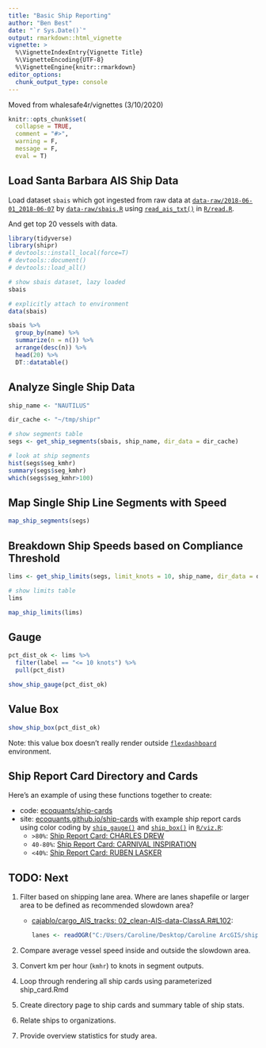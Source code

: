 ```yaml
---
title: "Basic Ship Reporting"
author: "Ben Best"
date: "`r Sys.Date()`"
output: rmarkdown::html_vignette
vignette: >
  %\VignetteIndexEntry{Vignette Title}
  %\VignetteEncoding{UTF-8}
  %\VignetteEngine{knitr::rmarkdown}
editor_options: 
  chunk_output_type: console
---
```

Moved from whalesafe4r/vignettes (3/10/2020)

```r
knitr::opts_chunk$set(
  collapse = TRUE,
  comment = "#>",
  warning = F,
  message = F,
  eval = T)
```

## Load Santa Barbara AIS Ship Data

Load dataset `sbais` which got ingested from raw data at [`data-raw/2018-06-01_2018-06-07`](https://github.com/mvisalli/shipr/tree/master/data-raw/2018-06-01_2018-06-07) by [`data-raw/sbais.R`](https://github.com/mvisalli/shipr/blob/master/data-raw/sbais.R) using 
[`read_ais_txt()`](https://mvisalli.github.io/shipr/reference/read_ais_txt.html) in [`R/read.R`](https://github.com/mvisalli/shipr/blob/master/R/read.R).

And get top 20 vessels with data.

```r
library(tidyverse)
library(shipr)
# devtools::install_local(force=T)
# devtools::document()
# devtools::load_all()

# show sbais dataset, lazy loaded
sbais

# explicitly attach to environment
data(sbais)

sbais %>% 
  group_by(name) %>% 
  summarize(n = n()) %>% 
  arrange(desc(n)) %>% 
  head(20) %>% 
  DT::datatable()
```


## Analyze Single Ship Data

```r
ship_name <- "NAUTILUS"

dir_cache <- "~/tmp/shipr"

# show segments table
segs <- get_ship_segments(sbais, ship_name, dir_data = dir_cache)

# look at ship segments
hist(segs$seg_kmhr)
summary(segs$seg_kmhr)
which(segs$seg_kmhr>100)
```

## Map Single Ship Line Segments with Speed

```r
map_ship_segments(segs)
```

## Breakdown Ship Speeds based on Compliance Threshold

```r
lims <- get_ship_limits(segs, limit_knots = 10, ship_name, dir_data = dir_cache)

# show limits table
lims

map_ship_limits(lims)
```

## Gauge

```r
pct_dist_ok <- lims %>% 
  filter(label == "<= 10 knots") %>% 
  pull(pct_dist)

show_ship_gauge(pct_dist_ok)
```

## Value Box

```r
show_ship_box(pct_dist_ok)
```

Note: this value box doesn't really render outside [`flexdashboard`](https://rmarkdown.rstudio.com/flexdashboard) environment.

## Ship Report Card Directory and Cards

Here's an example of using these functions together to create:

* code: [ecoquants/ship-cards](https://github.com/ecoquants/ship-cards)
* site: [ecoquants.github.io/ship-cards](http://ecoquants.github.io/ship-cards/) with example ship report cards using color coding by [`ship_gauge()`](https://mvisalli.github.io/shipr/reference/ship_gauge.html) and [`ship_box()`](https://mvisalli.github.io/shipr/reference/ship_box.html) in [`R/viz.R`](https://github.com/mvisalli/shipr/blob/master/R/viz.R):
    * `  >80%`: [Ship Report Card: CHARLES DREW](http://ecoquants.com/ship-cards/ship/CHARLES%20DREW.html)
    * `40-80%`: [Ship Report Card: CARNIVAL INSPIRATION](http://ecoquants.com/ship-cards/ship/CARNIVAL%20INSPIRATION.html)
    * `  <40%`: [Ship Report Card: RUBEN LASKER](http://ecoquants.com/ship-cards/ship/RUBEN%20LASKER.html)

## TODO: Next

1. Filter based on shipping lane area. Where are lanes shapefile or larger area to be defined as recommended slowdown area? 
    
    - [cajablo/cargo_AIS_tracks: 02_clean-AIS-data-ClassA.R#L102](https://github.com/cajablo/cargo_AIS_tracks/blob/master/02_clean-AIS-data-ClassA.R#L102):
      
      ```r
      lanes <- readOGR("C:/Users/Caroline/Desktop/Caroline ArcGIS/shipping_lanes","shipping_lanes_combined")
      ```

1. Compare average vessel speed inside and outside the slowdown area.

1. Convert km per hour (`kmhr`) to knots in segment outputs.

1. Loop through rendering all ship cards using parameterized ship_card.Rmd

1. Create directory page to ship cards and summary table of ship stats.

1. Relate ships to organizations.

1. Provide overview statistics for study area.
